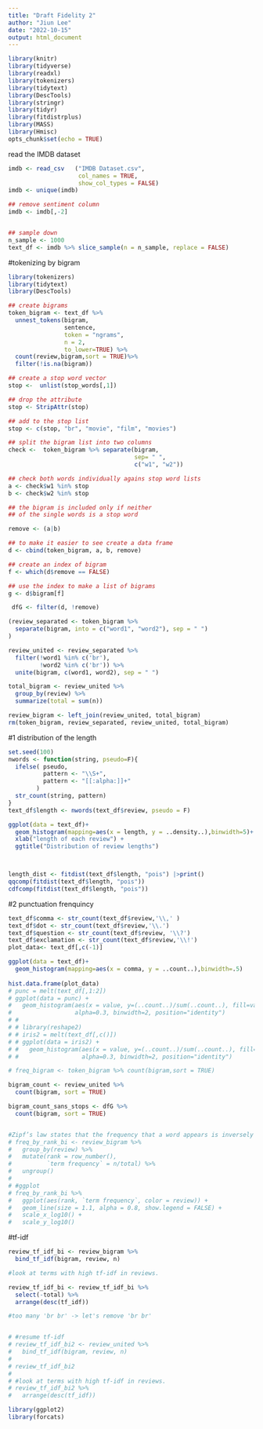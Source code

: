 ```yaml
---
title: "Draft Fidelity 2"
author: "Jiun Lee"
date: "2022-10-15"
output: html_document
---
```


```r
library(knitr)
library(tidyverse)
library(readxl)
library(tokenizers)
library(tidytext)
library(DescTools)
library(stringr)
library(tidyr)
library(fitdistrplus)
library(MASS)
library(Hmisc)
opts_chunk$set(echo = TRUE)
```

read the IMDB dataset

```r
imdb <- read_csv   ("IMDB Dataset.csv", 
                    col_names = TRUE,
                    show_col_types = FALSE)
imdb <- unique(imdb)

## remove sentiment column
imdb <- imdb[,-2]


## sample down
n_sample <- 1000
text_df <- imdb %>% slice_sample(n = n_sample, replace = FALSE)

```


#tokenizing by bigram

```r
library(tokenizers)
library(tidytext)
library(DescTools)

## create bigrams
token_bigram <- text_df %>% 
  unnest_tokens(bigram, 
                sentence, 
                token = "ngrams",
                n = 2,
                to_lower=TRUE) %>%
  count(review,bigram,sort = TRUE)%>%
  filter(!is.na(bigram))

## create a stop word vector
stop <-  unlist(stop_words[,1])

## drop the attribute
stop <- StripAttr(stop)

## add to the stop list
stop <- c(stop, "br", "movie", "film", "movies")

## split the bigram list into two columns
check <-  token_bigram %>% separate(bigram, 
                                    sep= " ", 
                                    c("w1", "w2"))

## check both words individually agains stop word lists
a <- check$w1 %in% stop
b <- check$w2 %in% stop

## the bigram is included only if neither 
## of the single words is a stop word

remove <- (a|b)

## to make it easier to see create a data frame
d <- cbind(token_bigram, a, b, remove)

## create an index of bigram
f <- which(d$remove == FALSE)

## use the index to make a list of bigrams
g <- d$bigram[f]

 dfG <- filter(d, !remove)
```


```r
(review_separated <- token_bigram %>%  
  separate(bigram, into = c("word1", "word2"), sep = " ")
)

review_united <- review_separated %>%
  filter(!word1 %in% c('br'),
         !word2 %in% c('br')) %>%
  unite(bigram, c(word1, word2), sep = " ")

total_bigram <- review_united %>%
  group_by(review) %>%
  summarize(total = sum(n))

review_bigram <- left_join(review_united, total_bigram)
rm(token_bigram, review_separated, review_united, total_bigram)
```

#1 distribution of the length
```r
set.seed(100)
nwords <- function(string, pseudo=F){
  ifelse( pseudo, 
          pattern <- "\\S+", 
          pattern <- "[[:alpha:]]+" 
        )
  str_count(string, pattern)
}
text_df$length <- nwords(text_df$review, pseudo = F)

ggplot(data = text_df)+
  geom_histogram(mapping=aes(x = length, y = ..density..),binwidth=5)+
  xlab("length of each review") +
  ggtitle("Distribution of review lengths")



length_dist <- fitdist(text_df$length, "pois") |>print()
qqcomp(fitdist(text_df$length, "pois"))
cdfcomp(fitdist(text_df$length, "pois"))


```


#2 punctuation frenquincy
```r
text_df$comma <- str_count(text_df$review,'\\,' )
text_df$dot <- str_count(text_df$review,'\\.')
text_df$question <- str_count(text_df$review, '\\?')
text_df$exclamation <- str_count(text_df$review,'\\!')
plot_data<- text_df[,c(-1)]

ggplot(data = text_df)+
  geom_histogram(mapping=aes(x = comma, y = ..count..),binwidth=.5)
  
hist.data.frame(plot_data)
# punc = melt(text_df[,1:2])
# ggplot(data = punc) +
#   geom_histogram(aes(x = value, y=(..count..)/sum(..count..), fill=variable), 
#                  alpha=0.3, binwidth=2, position="identity")
# # 
# # library(reshape2)
# # iris2 = melt(text_df[,c()])
# # ggplot(data = iris2) +
# #   geom_histogram(aes(x = value, y=(..count..)/sum(..count..), fill=variable), 
# #                  alpha=0.3, binwidth=2, position="identity")
```



```r

# freq_bigram <- token_bigram %>% count(bigram,sort = TRUE)

bigram_count <- review_united %>%
  count(bigram, sort = TRUE)

bigram_count_sans_stops <- dfG %>%
  count(bigram, sort = TRUE)


#Zipf’s law states that the frequency that a word appears is inversely proportional to its rank.
# freq_by_rank_bi <- review_bigram %>% 
#   group_by(review) %>% 
#   mutate(rank = row_number(), 
#          `term frequency` = n/total) %>%
#   ungroup()
# 
# #ggplot
# freq_by_rank_bi %>% 
#   ggplot(aes(rank, `term frequency`, color = review)) + 
#   geom_line(size = 1.1, alpha = 0.8, show.legend = FALSE) + 
#   scale_x_log10() +
#   scale_y_log10()
```

#tf-idf
```r
review_tf_idf_bi <- review_bigram %>%
  bind_tf_idf(bigram, review, n)

#look at terms with high tf-idf in reviews.

review_tf_idf_bi <- review_tf_idf_bi %>%
  select(-total) %>%
  arrange(desc(tf_idf))

#too many 'br br' -> let's remove 'br br'


# #resume tf-idf
# review_tf_idf_bi2 <- review_united %>%
#   bind_tf_idf(bigram, review, n)
# 
# review_tf_idf_bi2 
# 
# #look at terms with high tf-idf in reviews.
# review_tf_idf_bi2 %>%
#   arrange(desc(tf_idf))

library(ggplot2)
library(forcats)


```

```r


```
